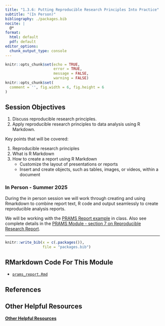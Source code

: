 ```yaml
---
title: "1.3.6: Putting Reproducible Research Principles Into Practice"
subtitle: "(In Person)"
bibliography: ./packages.bib
nocite: |
  @*
format:
  html: default
  pdf: default
editor_options: 
  chunk_output_type: console
---
```


\thispagestyle{fancy}

```r
knitr::opts_chunk$set(echo = TRUE,
                      error = TRUE,
                      message = FALSE,
                      warning = FALSE)
knitr::opts_chunk$set(
  comment = '', fig.width = 6, fig.height = 6
)
```

## Session Objectives

1. Discuss reproducible research principles.
2. Apply reproducible research principles to data analysis using R Markdown.

Key points that will be covered:

1. Reproducible research principles
2. What is R Markdown
3. How to create a report using R Markdown
    - Customize the layout of presentations or reports
    - Insert and create objects, such as tables, images, or videos, within a document

### In Person - Summer 2025

During the in person session we will work through creating and using Rmarkdown to combine report text, R code and output seamlessly to create reproducible analysis reports.

We will be working with the [PRAMS Report example](prams_report.html) in class. Also see complete details in the [PRAMS Module - section 7 on Reproducible Research Report](prams#prams-reproducible-research-report).

---

\newpage

```r
knitr::write_bib(x = c(.packages()), 
                 file = "packages.bib")
```

## RMarkdown Code For This Module

* [`prams_report.Rmd`](prams_report.Rmd)

## References

::: {#refs}
:::

## Other Helpful Resources

[**Other Helpful Resources**](./additionalResources.html){target="_blank"}


